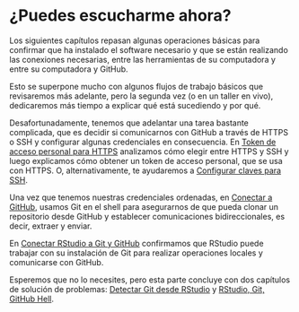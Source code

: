 # ¿Puedes escucharme ahora? {#sec-connect-intro .unnumbered}

Los siguientes capítulos repasan algunas operaciones básicas para confirmar que ha instalado el software necesario y que se están realizando las conexiones necesarias, entre las herramientas de su computadora y entre su computadora y GitHub.

Esto se superpone mucho con algunos flujos de trabajo básicos que revisaremos más adelante, pero la segunda vez (o en un taller en vivo), dedicaremos más tiempo a explicar qué está sucediendo y por qué.

Desafortunadamente, tenemos que adelantar una tarea bastante complicada, que es decidir si comunicarnos con GitHub a través de HTTPS o SSH y configurar algunas credenciales en consecuencia. En [Token de acceso personal para HTTPS](#sec-https-pat) analizamos cómo elegir entre HTTPS y SSH y luego explicamos cómo obtener un token de acceso personal, que se usa con HTTPS. O, alternativamente, te ayudaremos a [Configurar claves para SSH](#sec-ssh-keys).

Una vez que tenemos nuestras credenciales ordenadas, en [Conectar a GitHub](#sec-push-pull-github), usamos Git en el shell para asegurarnos de que pueda clonar un repositorio desde GitHub y establecer comunicaciones bidireccionales, es decir, extraer y enviar.

En [Conectar RStudio a Git y GitHub](#sec-rstudio-git-github) confirmamos que RStudio puede trabajar con su instalación de Git para realizar operaciones locales y comunicarse con GitHub.

Esperemos que no lo necesites, pero esta parte concluye con dos capítulos de solución de problemas: [Detectar Git desde RStudio](#sec-rstudio-see-git) y [RStudio, Git, GitHub Hell](#sec-troubleshooting).
